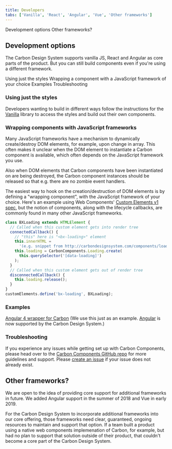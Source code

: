 ```yaml
---
title: Developers
tabs: ['Vanilla', 'React', 'Angular', 'Vue', 'Other frameworks']
---
```


<AnchorLinks>

<AnchorLink>Development options</AnchorLink>
<AnchorLink>Other frameworks?</AnchorLink>

</AnchorLinks>

## Development options

The Carbon Design System supports vanilla JS, React and Angular as core parts of the product. But you can still build components even if you're using a different framework.

<AnchorLinks small>

<AnchorLink>Using just the styles</AnchorLink>
<AnchorLink>Wrapping a component with a JavaScript framework of your choice</AnchorLink>
<AnchorLink>Examples</AnchorLink>
<AnchorLink>Troubleshooting</AnchorLink>

</AnchorLinks>

### Using just the styles

Developers wanting to build in different ways follow the instructions for the [Vanilla](/getting-started/developers/vanilla) library to access the styles and build out their own components.

### Wrapping components with JavaScript frameworks

Many JavaScript frameworks have a mechanism to dynamically create/destroy DOM elements, for example, upon change in array.
This often makes it unclear when the DOM element to instantiate a Carbon component is available, which often depends on the JavaScript framework you use.

Also when DOM elements that Carbon components have been instantiated on are being destroyed, the Carbon component instances should be released so that e.g. there are no zombie event handlers.

The easiest way to hook on the creation/destruction of DOM elements is by defining a "wrapping component", with the JavaScript framework of your choice. Here's an example using Web Components' [Custom Elements v1 spec](https://developer.mozilla.org/en-US/docs/Web/Web_Components/Custom_Elements), but the notion of components, along with the lifecycle callbacks, are commonly found in many other JavaScript frameworks.

```javascript
class BXLoading extends HTMLElement {
  // Called when this custom element gets into render tree
  connectedCallback() {
    // "this" here is "<bx-loading>" element
    this.innerHTML =
      '(e.g. snippet from http://carbondesignsystem.com/components/loading/code)';
    this.loading = CarbonComponents.Loading.create(
      this.querySelector('[data-loading]')
    );
  }
  // Called when this custom element gets out of render tree
  disconnectedCallback() {
    this.loading.release();
  }
}
customElements.define('bx-loading', BXLoading);
```

### Examples

[Angular 4 wrapper for Carbon](https://codepen.io/asudoh/pen/VryJBO?editors=1010) (We use this just as an example. [Angular](https://github.com/ibm/carbon-components-angular) is now supported by the Carbon Design System.)

### Troubleshooting

If you experience any issues while getting set up with Carbon Components, please head over to the [Carbon Components GitHub repo](https://github.com/ibm/carbon-components) for more guidelines and support. Please [create an issue](https://github.com/ibm/carbon-components/issues) if your issue does not already exist.

## Other frameworks?

We are open to the idea of providing core support for additional frameworks in future. We added Angular support in the summer of 2018 and Vue in early 2019.

For the Carbon Design System to incorporate additional frameworks into our core offering, those frameworks need clear, guaranteed, ongoing resources to maintain and support that option. If a team built a product using a native web components implemenation of Carbon, for example, but had no plan to support that solution outside of their product, that couldn't become a core part of the Carbon Design System.
